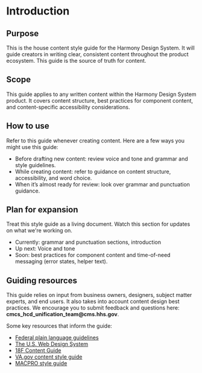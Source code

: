 
<Meta title="Content/Introduction" />

<style>
  {`
    .subheading {
      --mediumdark: '#999999';
      font-weight: 900;
      font-size: 13px;
      color: #999;
      letter-spacing: 6px;
      line-height: 24px;
      text-transform: uppercase;
      margin-bottom: 12px;
      margin-top: 40px;
    }

    .link-list {
      display: grid;
      grid-template-columns: 1fr;
      grid-template-rows: 1fr 1fr;
      row-gap: 10px;
    }

    @media (min-width: 620px) {
      .link-list {
        row-gap: 20px;
        column-gap: 20px;
        grid-template-columns: 1fr 1fr;
      }
    }

    @media all and (-ms-high-contrast:none) {
    .link-list {
        display: -ms-grid;
        -ms-grid-columns: 1fr 1fr;
        -ms-grid-rows: 1fr 1fr;
      }
    }

    .link-item {
      display: block;
      padding: 20px 30px 20px 15px;
      border: 1px solid #00000010;
      border-radius: 5px;
      transition: background 150ms ease-out, border 150ms ease-out, transform 150ms ease-out;
      color: #333333;
      display: flex;
      align-items: flex-start;
    }

    .link-item:hover {
      border-color: #1EA7FD50;
      transform: translate3d(0, -3px, 0);
      box-shadow: rgba(0, 0, 0, 0.08) 0 3px 10px 0;
    }

    .link-item:active {
      border-color: #1EA7FD;
      transform: translate3d(0, 0, 0);
    }

    .link-item strong {
      font-weight: 700;
      display: block;
      margin-bottom: 2px;
    }

    .link-item img {
      height: 40px;
      width: 40px;
      margin-right: 15px;
      flex: none;
    }

    .link-item span {
      font-size: 14px;
      line-height: 20px;
    }

    .tip {
      display: inline-block;
      border-radius: 1em;
      font-size: 11px;
      line-height: 12px;
      font-weight: 700;
      background: #E7FDD8;
      color: #66BF3C;
      padding: 4px 12px;
      margin-right: 10px;
      vertical-align: top;
    }

    .tip-wrapper {
      font-size: 13px;
      line-height: 20px;
      margin-top: 40px;
      margin-bottom: 40px;
    }

    .tip-wrapper code {
      font-size: 12px;
      display: inline-block;
    }
  `}
</style>

<h1>Introduction</h1>
<p style={{borderRadius: '4px', boxShadow: '0px 2px 6px rgba(0, 0, 0, 0.1)', padding: '3rem', border: '1px solid hsla(203, 50%, 30%, 0.15)'}}>

<h2>Purpose</h2>

This is the house content style guide for the Harmony Design System. It will guide  creators in writing clear, consistent content throughout the product ecosystem. This guide is the source of truth for content. 

<h2>Scope</h2>
<p>This guide applies to any written content within the Harmony Design System product. It covers content structure, best practices for component content, and content-specific accessibility considerations.</p>

<h2>How to use</h2>
<p>

Refer to this guide whenever creating content. Here are a few ways you might use this guide:

<ul>
<li>Before drafting new content: review voice and tone and grammar and style guidelines.</li>
<li>While creating content: refer to guidance on content structure, accessibility, and word choice.</li>
<li>When it’s almost ready for review: look over grammar and punctuation guidance.</li>
</ul>

</p>

<h2>Plan for expansion</h2>


<p>

Treat this style guide as a living document. Watch this section for updates on what we're working on. 

<ul>
<li>Currently: grammar and punctuation sections, introduction</li>
<li>Up next: Voice and tone</li>
<li>Soon: best practices for component content and time-of-need messaging (error states, helper text).</li> 
</ul>

</p>

<h2>Guiding resources</h2>

<p>
This guide relies on input from business owners, designers, subject matter experts, and end users. It also takes into account content design best practices. We encourage you to submit feedback and questions here: <b>cmcs_hcd_unification_team@cms.hhs.gov</b>.

Some key resources that inform the guide:

<ul>
<li><a href="https://www.plainlanguage.gov/guidelines/">Federal plain language guidelines</a></li>
<li><a href="https://designsystem.digital.gov/">The U.S. Web Design System</a></li>
<li><a href="http://content-guide.18f.gov">18F Content Guide</a></li>
<li><a href="https://design.va.gov/content-style-guide/">VA.gov content style guide</a></li>
<li><a href="https://qmacbis.atlassian.net/wiki/spaces/HCD/pages/3190063113">MACPRO style guide</a></li>
</ul>

</p>

</p>
